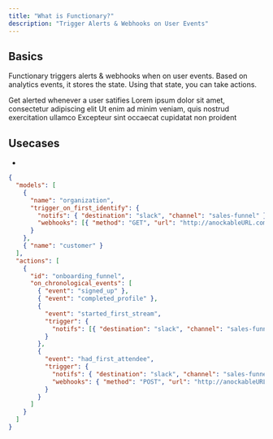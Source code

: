 ```yaml
---
title: "What is Functionary?"
description: "Trigger Alerts & Webhooks on User Events"
---
```


## Basics

Functionary triggers alerts & webhooks when on user events. Based on analytics events, it stores the state. Using that state, you can take actions.

<CardGroup cols={2}>
  <Card title="Alerts" icon={duotone("square-1")} color="#ea5a0c">
    Get alerted whenever a user satifies
  </Card>
  <Card title="Webhooks" icon={duotone("square-2")} color="#0285c7">
    Lorem ipsum dolor sit amet, consectetur adipiscing elit
  </Card>
  <Card title="Endpoints" icon={duotone("square-3")} color="#16a34a">
    Ut enim ad minim veniam, quis nostrud exercitation ullamco
  </Card>
  <Card title="Emails" icon={duotone("square-4")} color="#dc2626">
    Excepteur sint occaecat cupidatat non proident
  </Card>
</CardGroup>

## Usecases

<AccordionGroup>
  <Accordion title="Founder B2B Sales"></Accordion>
  <Accordion title="Churn Notifications"></Accordion>
</AccordionGroup>

-

```json
{
  "models": [
    {
      "name": "organization",
      "trigger_on_first_identify": {
        "notifs": { "destination": "slack", "channel": "sales-funnel" },
        "webhooks": [{ "method": "GET", "url": "http://anockableURL.com" }]
      }
    },
    { "name": "customer" }
  ],
  "actions": [
    {
      "id": "onboarding_funnel",
      "on_chronological_events": [
        { "event": "signed_up" },
        { "event": "completed_profile" },
        {
          "event": "started_first_stream",
          "trigger": {
            "notifs": [{ "destination": "slack", "channel": "sales-funnel" }]
          }
        },
        {
          "event": "had_first_attendee",
          "trigger": {
            "notifs": { "destination": "slack", "channel": "sales-funnel" },
            "webhooks": { "method": "POST", "url": "http://anockableURL.com" }
          }
        }
      ]
    }
  ]
}
```
